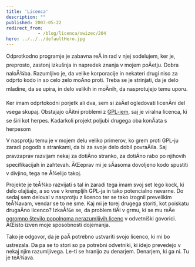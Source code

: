 ```yaml
---
title: 'Licenca'
description: ""
published: 2007-05-22
redirect_from: 
            - /blog/licenca/swizec/204
hero: ../../../defaultHero.jpg
---
```

Odprotkodno programje je zabavna reÄ in rad v njej sodelujem, ker je, preprosto, zastonj izkušnja in napredek znanja v mojem poÄetju. Dobra naloÅ¾ba. Razumljivo je, da velike korporacije in nekateri drugi niso za odprto kodo in so celo zelo moÄno proti. Treba se je strinjati, da je delo mladine, da se upira, in delo velikih in moÄnih, da nasprotujejo temu uporu.

Ker imam odprtokodni porjetk ali dva, sem si zaÄel ogledovati licenÄni del vsega skupaj. Obstajajo oÄitni problemi z [GPL-jem](http://www.opensource.org/licenses/gpl-license.php), saj je viralna licenca, ki se širi kot herpes. Kadarkoli projekt poljubi drugega oba konÄata s herpesom

V nasprotju temu je v mojem delu veliko primerov, ko grem proti GPL-ju zaradi pogodb s strankami, da bi za svoje delo dobil povraÄila. Saj pravzaprav razvijam nekaj za dotiÄno stranko, za dotiÄno rabo po njihovih specifikacijah in zahtevah. ÄŒeprav mi je sÄasoma dovoljeno kodo spustiti v divjino, tega ne Å¾elijo takoj.

Projekte je teÅ¾ko razvijati s tal in zaradi tega imam svoj set lego kock, ki delo olajšajo, a so vse v krempljih GPL-ja in tako potencialno nevarne. Do sedaj sem deloval v nasprotju z licenco ter se tako izognil prevelikim teÅ¾avam, vendar se to ne sme. Kaj mi je torej drugega storiti, kot poiskatu drugaÄno licenco? IzkaÅ¾e se, da problem tiÄi v grmu, ki se mu reÄe [ogromno število popolnoma nerazumljivih licenc](http://www.opensource.org/licenses/category) v odvetniški govorici. ÄŒisto izven moje sposobnosti dojemanja.

Tako je odgovor, da je paÄ potrebno ustvariti svojo licenco, ki mi bo ustrezala. Da pa se to stori so pa potrebni odvetniki, ki idejo prevedejo v nekaj njim razumljivega. Le-ti se hranijo zu denarjem. Denarjem, ki ga ni. Tu je teÅ¾ava.